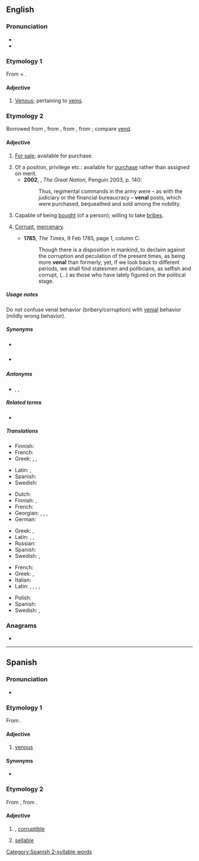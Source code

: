 {{also|vénal}}
==English==

===Pronunciation===
* {{IPA|/ˈviːnəl/|lang=en}}
* {{rhymes|iːnəl|lang=en}}

===Etymology 1===
From {{der|en|la|vēna|t=vein}} + {{af|en|-al}}.

====Adjective====
{{en-adj}}

# [[venous|Venous]]; pertaining to [[vein]]s.

===Etymology 2===
Borrowed from {{bor|en|fr|vénal}}, from {{der|en|fro|venel}}, from {{der|en|la|vēnālis|t=for sale}}, from {{m|la|vēnum|t=something for sale}}; compare [[vend#Etymology|vend]].

====Adjective====
{{en-adj}}

# {{lb|en|archaic}} [[for sale|For sale]]; available for purchase.
# Of a position, privilege etc.: available for [[purchase]] rather than assigned on merit.
#* '''2002''', {{w|Colin Jones (historian)|Colin Jones}}, ''The Great Nation'', Penguin 2003, p. 140:
#*: Thus, regimental commands in the army were – as with the judiciary or the financial bureaucracy – '''venal''' posts, which were purchased, bequeathed and sold among the nobility.
# Capable of being [[bought]] (of a person); willing to take [[bribe]]s.
# {{lb|en|of behaviour etc.}} [[corrupt|Corrupt]], [[mercenary]].
#* '''1785''', ''The Times'', 9 Feb 1785, page 1, column C:
#*: Though there is a disposition in mankind, to declaim against the corruption and peculation of the present times, as being more '''venal''' than formerly; yet, if we look back to different periods, we shall find statesmen and politicians, as selfish and corrupt, (...) as those who have lately figured on the political stage.

=====Usage notes=====
Do not confuse venal behavior (bribery/corruption) with [[venial]] behavior (mildly wrong behavior).

=====Synonyms=====
* {{sense|for sale}} {{l|en|purchasable}}
* {{sense|willing to take bribes}} {{l|en|crooked}}

=====Antonyms=====
* {{sense|willing to take bribes}} {{l|en|straight}}, {{l|en|honest}}, {{l|en|uncorrupt}}

=====Related terms=====
* {{l|en|venally}}

=====Translations=====
{{trans-top|for sale, available for a price}}
* Finnish: {{t|fi|myytävänä}}
* French: {{t+|fr|vénal}}
* Greek: {{t+|el|παραδόπιστος|m}}, {{t+|el|αργυρώνητος|m}}, {{t+|el|εξαγοράσιμος|m}}
{{trans-mid}}
* Latin: {{t|la|vēnālis}}, {{t|la|nummarius|m}}
* Spanish: {{t+|es|venal}}
* Swedish: {{t+|sv|fal}}
{{trans-bottom}}

{{trans-top|willing to take bribes}}
* Dutch: {{t+|nl|omkoopbaar}}
* Finnish: {{t|fi|lahjottavissa oleva}}, {{t|fi|korruptoitunut}}
* French: {{t+|fr|vénal}}
* Georgian: {{t|ka|ანგარებიანი}}, {{t|ka|მოსყიდული}}, {{t|ka|მექრთამე}}, {{t|ka|დაქრთამული}}
* German: {{t+|de|käuflich}}
{{trans-mid}}
* Greek: {{t+|el|αργυρώνητος|m}}, {{t|el|δωροδοκούμενος|m}}
* Latin: {{t|la|venalis|m|f}}, {{t|la|venale|n}}, {{t|la|venale|n}}
* Russian: {{t+|ru|прода́жный}}
* Spanish: {{t+|es|venal}}
* Swedish: {{t|sv|mutbar}}, {{t+|sv|besticklig}}
{{trans-bottom}}

{{trans-top|corrupt, mercenary}}
* French: {{t+|fr|vénal}}
* Greek: {{t+|el|παραδόπιστος|m}}, {{t+|el|αργυρώνητος|m}}
* Italian: {{t+|it|venale}}
* Latin: {{t|la|venalis|m|f}}, {{t|la|venale|n}}, {{t|la|nummarius|m}}, {{t|la|nummaria}}, {{t|la|nummarium}}
{{trans-mid}}
* Polish: {{t+|pl|prostytutka|m|f}}
* Spanish: {{t+|es|venal}}
* Swedish: {{t+|sv|korrumperad}}, {{t+|sv|korrupt}}
{{trans-bottom}}

===Anagrams===
* {{anagrams|en|a=aelnv|Alven|Levan|elvan|levan|navel}}

----

==Spanish==

===Pronunciation===
* {{es-IPA}}

===Etymology 1===
From {{af|es|vena|-al}}.

====Adjective====
{{es-adj|pl=venales}}

# [[venous]]

====Synonyms====
* {{l|es|venoso}}

===Etymology 2===
From {{der|es|la|vēnālis|t=for sale}}, from {{m|la|vēnum|t=something for sale}}.

====Adjective====
{{es-adj|pl=venales}}

# {{l|en|venal}}, [[corruptible]]
# [[sellable]]

[[Category:Spanish 2-syllable words]]